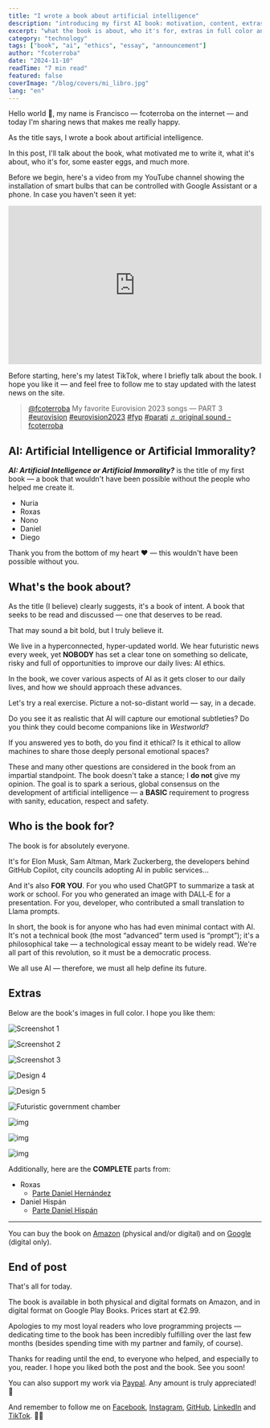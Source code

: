 ```yaml
---
title: "I wrote a book about artificial intelligence"
description: "introducing my first AI book: motivation, content, extras and where to buy it."
excerpt: "what the book is about, who it's for, extras in full color and purchase links."
category: "technology"
tags: ["book", "ai", "ethics", "essay", "announcement"]
author: "fcoterroba"
date: "2024-11-10"
readTime: "7 min read"
featured: false
coverImage: "/blog/covers/mi_libro.jpg"
lang: "en"
---
```


Hello world 👋, my name is Francisco — fcoterroba on the internet — and today I'm sharing news that makes me really happy.

As the title says, I wrote a book about artificial intelligence.

In this post, I'll talk about the book, what motivated me to write it, what it's about, who it's for, some easter eggs, and much more.

Before we begin, here's a video from my YouTube channel showing the installation of smart bulbs that can be controlled with Google Assistant or a phone. In case you haven't seen it yet:

<iframe src="https://www.youtube.com/embed/RiCPuDhFbwI" allow="accelerometer; autoplay; encrypted-media; gyroscope; picture-in-picture" allowfullscreen width="100%" height="315" frameborder="0"></iframe>

Before starting, here's my latest TikTok, where I briefly talk about the book. I hope you like it — and feel free to follow me to stay updated with the latest news on the site.

<blockquote class="tiktok-embed" cite="https://www.tiktok.com/@fcoterroba/video/7230585400044096795" data-video-id="7230585400044096795" style="max-width: 605px;min-width: 325px;">
  <section>
    <a target="_blank" title="@fcoterroba" href="https://www.tiktok.com/@fcoterroba?refer=embed" rel="noopener noreferrer">@fcoterroba</a>
    My favorite Eurovision 2023 songs — PART 3
    <a title="eurovision" target="_blank" href="https://www.tiktok.com/tag/eurovision?refer=embed" rel="noopener noreferrer">#eurovision</a>
    <a title="eurovision2023" target="_blank" href="https://www.tiktok.com/tag/eurovision2023?refer=embed" rel="noopener noreferrer">#eurovision2023</a>
    <a title="fyp" target="_blank" href="https://www.tiktok.com/tag/fyp?refer=embed" rel="noopener noreferrer">#fyp</a>
    <a title="parati" target="_blank" href="https://www.tiktok.com/tag/parati?refer=embed" rel="noopener noreferrer">#parati</a>
    <a target="_blank" title="♬ original sound - fcoterroba" href="https://www.tiktok.com/music/original-sound-7230585436404534043?refer=embed" rel="noopener noreferrer">♬ original sound - fcoterroba</a>
  </section>
</blockquote>
<script async src="https://www.tiktok.com/embed.js"></script>

## AI: Artificial Intelligence or Artificial Immorality?

**_AI: Artificial Intelligence or Artificial Immorality?_** is the title of my first book — a book that wouldn't have been possible without the people who helped me create it.

- Nuria
- Roxas
- Nono
- Daniel
- Diego

Thank you from the bottom of my heart ❤️ — this wouldn't have been possible without you.

## What's the book about?

As the title (I believe) clearly suggests, it's a book of intent. A book that seeks to be read and discussed — one that deserves to be read.

That may sound a bit bold, but I truly believe it.

We live in a hyperconnected, hyper-updated world. We hear futuristic news every week, yet **NOBODY** has set a clear tone on something so delicate, risky and full of opportunities to improve our daily lives: AI ethics.

In the book, we cover various aspects of AI as it gets closer to our daily lives, and how we should approach these advances.

Let's try a real exercise. Picture a not-so-distant world — say, in a decade.

Do you see it as realistic that AI will capture our emotional subtleties? Do you think they could become companions like in _Westworld_?

If you answered yes to both, do you find it ethical? Is it ethical to allow machines to share those deeply personal emotional spaces?

These and many other questions are considered in the book from an impartial standpoint. The book doesn't take a stance; I **do not** give my opinion. The goal is to spark a serious, global consensus on the development of artificial intelligence — a **BASIC** requirement to progress with sanity, education, respect and safety.

## Who is the book for?

The book is for absolutely everyone.

It's for Elon Musk, Sam Altman, Mark Zuckerberg, the developers behind GitHub Copilot, city councils adopting AI in public services...

And it's also **FOR YOU**. For you who used ChatGPT to summarize a task at work or school. For you who generated an image with DALL‑E for a presentation. For you, developer, who contributed a small translation to Llama prompts.

In short, the book is for anyone who has had even minimal contact with AI. It's not a technical book (the most “advanced” term used is “prompt”); it's a philosophical take — a technological essay meant to be widely read. We're all part of this revolution, so it must be a democratic process.

We all use AI — therefore, we must all help define its future.

## Extras

Below are the book's images in full color. I hope you like them:

![Screenshot 1](/blog/mi-libro/Captura-de-pantalla-2024-10-10-a-las-11.43.28-1024x514.png)

![Screenshot 2](/blog/mi-libro/Captura-de-pantalla-2024-10-10-a-las-11.54.30-1024x578.png)

![Screenshot 3](/blog/mi-libro/Captura-de-pantalla-2024-10-10-a-las-12.23.15-1024x580.png)

![Design 4](/blog/mi-libro/design-4.png)

![Design 5](/blog/mi-libro/design-5.png)

![Futuristic government chamber](/blog/mi-libro/DALL-E-futuristic-government-chamber.webp)

![img](/blog/mi-libro/design-1.png)

![img](/blog/mi-libro/design-3.png)

![img](/blog/mi-libro/eWYLoIIB.jpg)

Additionally, here are the **COMPLETE** parts from:

- Roxas
  - [Parte Daniel Hernández](/blog/mi-libro/Parte-Daniel-Hernandez-IA-fcoterroba.pdf)
- Daniel Hispán
  - [Parte Daniel Hispán](/blog/mi-libro/Parte-Daniel-Hispan-IA-fcoterroba.pdf)

---

You can buy the book on [Amazon](https://amzn.to/49cp7d6) (physical and/or digital) and on [Google](https://play.google.com/store/books/details/Francisco_Juan_Terroba_S%C3%A1nchez_IA_Inteligencia_Art?id=hVFSEQAAQBAJ&hl=en) (digital only).

## End of post

That's all for today.

The book is available in both physical and digital formats on Amazon, and in digital format on Google Play Books. Prices start at €2.99.

Apologies to my most loyal readers who love programming projects — dedicating time to the book has been incredibly fulfilling over the last few months (besides spending time with my partner and family, of course).

Thanks for reading until the end, to everyone who helped, and especially to you, reader. I hope you liked both the post and the book. See you soon!

You can also support my work via [Paypal](https://www.paypal.com/paypalme/fcoterroba). Any amount is truly appreciated! 🙂

And remember to follow me on [Facebook](https://www.facebook.com/fcoterroba), [Instagram](https://www.instagram.com/fcoterroba/), [GitHub](https://www.github.com/fcoterroba), [LinkedIn](https://www.linkedin.com/in/fcoterroba/) and [TikTok](https://www.tiktok.com/@fcoterroba). 🤟🏻


